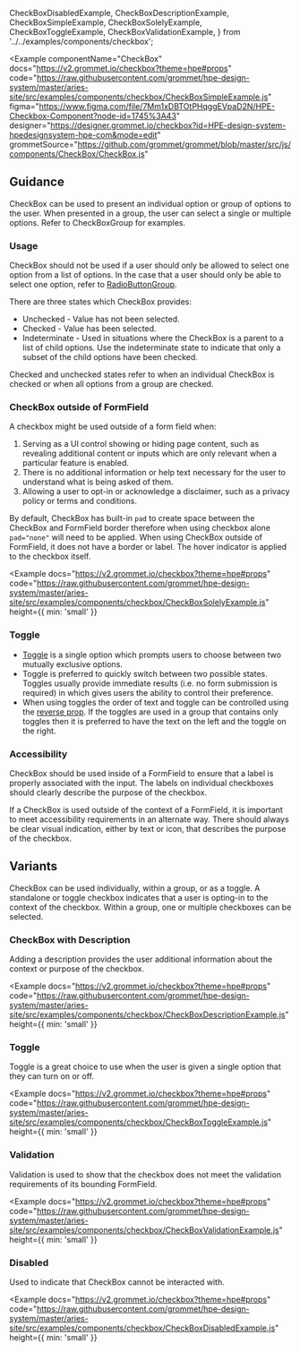   CheckBoxDisabledExample,
  CheckBoxDescriptionExample,
  CheckBoxSimpleExample,
  CheckBoxSolelyExample,
  CheckBoxToggleExample,
  CheckBoxValidationExample,
} from '../../examples/components/checkbox';

<Example
  componentName="CheckBox"
  docs="https://v2.grommet.io/checkbox?theme=hpe#props"
  code="https://raw.githubusercontent.com/grommet/hpe-design-system/master/aries-site/src/examples/components/checkbox/CheckBoxSimpleExample.js"
  figma="https://www.figma.com/file/7Mm1xDBTOtPHqggEVpaD2N/HPE-Checkbox-Component?node-id=1745%3A43"
  designer="https://designer.grommet.io/checkbox?id=HPE-design-system-hpedesignsystem-hpe-com&mode=edit"
  grommetSource="https://github.com/grommet/grommet/blob/master/src/js/components/CheckBox/CheckBox.js"
>
  <CheckBoxSimpleExample />
</Example>

## Guidance

CheckBox can be used to present an individual option or group of options to the user. When presented in a group, the user can select a single or multiple options. Refer to CheckBoxGroup for examples.

### Usage

CheckBox should not be used if a user should only be allowed to select one option from a list of options. In the case that a user should only be able to select one option, refer to [RadioButtonGroup](/components/radiobuttongroup).

There are three states which CheckBox provides:

- Unchecked - Value has not been selected.
- Checked - Value has been selected.
- Indeterminate - Used in situations where the CheckBox is a parent to a list of child options. Use the indeterminate state to indicate that only a subset of the child options have been checked.

Checked and unchecked states refer to when an individual CheckBox is checked or when all options from a group are checked.

### CheckBox outside of FormField

A checkbox might be used outside of a form field when:
1. Serving as a UI control showing or hiding page content, such as revealing additional content or inputs which are only relevant when a particular feature is enabled.
2. There is no additional information or help text necessary for the user to understand what is being asked of them.
3. Allowing a user to opt-in or acknowledge a disclaimer, such as a privacy policy or terms and conditions.

By default, CheckBox has built-in `pad` to create space between the CheckBox and FormField border therefore when using checkbox alone `pad="none"` will need to be applied.
When using CheckBox outside of FormField, it does not have a border or label. The hover indicator is applied to the checkbox itself.

<Example
  docs="https://v2.grommet.io/checkbox?theme=hpe#props"
  code="https://raw.githubusercontent.com/grommet/hpe-design-system/master/aries-site/src/examples/components/checkbox/CheckBoxSolelyExample.js"
  height={{ min: 'small' }}
>
  <CheckBoxSolelyExample />
</Example>

### Toggle

- [Toggle](#toggle) is a single option which prompts users to choose between two mutually exclusive options.
- Toggle is preferred to quickly switch between two possible states. Toggles usually provide immediate results (i.e. no form submission is required) in which gives users the ability to control their preference.
- When using toggles the order of text and toggle can be controlled using the [reverse prop](https://v2.grommet.io/checkbox?theme=hpe#reverse). If the toggles
  are used in a group that contains only toggles then it is preferred to have the text on the left and the toggle on the right.

### Accessibility

CheckBox should be used inside of a FormField to ensure that a label is properly associated with the input. The labels on individual checkboxes should clearly describe the purpose of the checkbox.

If a CheckBox is used outside of the context of a FormField, it is important to meet accessibility requirements in an alternate way. There should always be clear visual indication, either by text or icon, that describes the purpose of the checkbox.

## Variants

CheckBox can be used individually, within a group, or as a toggle. A standalone or toggle checkbox indicates that a user is opting-in to the context of the checkbox. Within a group, one or multiple checkboxes can be selected.

### CheckBox with Description

Adding a description provides the user additional information about the context or purpose of the checkbox.

<Example
  docs="https://v2.grommet.io/checkbox?theme=hpe#props"
  code="https://raw.githubusercontent.com/grommet/hpe-design-system/master/aries-site/src/examples/components/checkbox/CheckBoxDescriptionExample.js"
  height={{ min: 'small' }}
>
  <CheckBoxDescriptionExample />
</Example>

### Toggle

Toggle is a great choice to use when the user is given a single option that they can turn on or off.

<Example
  docs="https://v2.grommet.io/checkbox?theme=hpe#props"
  code="https://raw.githubusercontent.com/grommet/hpe-design-system/master/aries-site/src/examples/components/checkbox/CheckBoxToggleExample.js"
  height={{ min: 'small' }}
>
  <CheckBoxToggleExample />
</Example>

### Validation

Validation is used to show that the checkbox does not meet the validation requirements of its bounding FormField.

<Example
  docs="https://v2.grommet.io/checkbox?theme=hpe#props"
  code="https://raw.githubusercontent.com/grommet/hpe-design-system/master/aries-site/src/examples/components/checkbox/CheckBoxValidationExample.js"
  height={{ min: 'small' }}
>
  <CheckBoxValidationExample />
</Example>

### Disabled

Used to indicate that CheckBox cannot be interacted with.

<Example
  docs="https://v2.grommet.io/checkbox?theme=hpe#props"
  code="https://raw.githubusercontent.com/grommet/hpe-design-system/master/aries-site/src/examples/components/checkbox/CheckBoxDisabledExample.js"
  height={{ min: 'small' }}
>
  <CheckBoxDisabledExample />
</Example>
